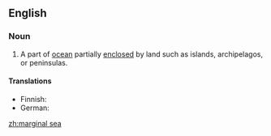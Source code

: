==English==
{{wikipedia}}

===Noun===
{{en-noun|sg=[[marginal]] [[sea]]}}

# A part of [[ocean]] partially [[enclosed]] by land such as islands, archipelagos, or peninsulas.

====Translations====
{{top}}
* Finnish: {{t+|fi|reunameri}}
* German: {{t-|de|Randmeer|n}}
{{bottom}}

[[zh:marginal sea]]